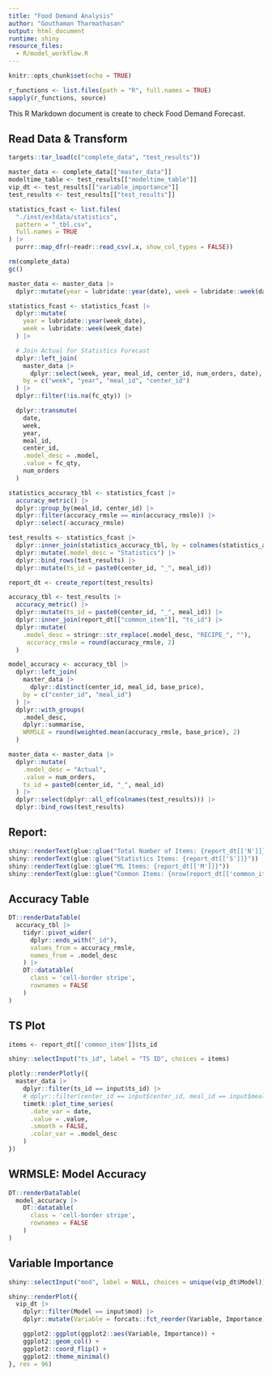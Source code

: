 ```yaml
---
title: "Food Demand Analysis"
author: "Gouthaman Tharmathasan"
output: html_document
runtime: shiny
resource_files:
  - R/model_workflow.R
---
```


```r
knitr::opts_chunk$set(echo = TRUE)
```

```r
r_functions <- list.files(path = "R", full.names = TRUE)
sapply(r_functions, source)
```


This R Markdown document is create to check Food Demand Forecast.

## Read Data & Transform
```r
targets::tar_load(c("complete_data", "test_results"))

master_data <- complete_data[["master_data"]]
modeltime_table <- test_results[["modeltime_table"]]
vip_dt <- test_results[["variable_importance"]]
test_results <- test_results[["test_results"]]

statistics_fcast <- list.files(
  "./inst/extdata/statistics",
  pattern = "_tbl.csv",
  full.names = TRUE
) |>
  purrr::map_dfr(~readr::read_csv(.x, show_col_types = FALSE))

rm(complete_data)
gc()
```

```r
master_data <- master_data |>
  dplyr::mutate(year = lubridate::year(date), week = lubridate::week(date))

statistics_fcast <- statistics_fcast |>
  dplyr::mutate(
    year = lubridate::year(week_date),
    week = lubridate::week(week_date)
  ) |>

  # Join Actual for Statistics Forecast
  dplyr::left_join(
    master_data |>
      dplyr::select(week, year, meal_id, center_id, num_orders, date),
    by = c("week", "year", "meal_id", "center_id")
  ) |>
  dplyr::filter(!is.na(fc_qty)) |>

  dplyr::transmute(
    date,
    week,
    year,
    meal_id,
    center_id,
    .model_desc = .model,
    .value = fc_qty,
    num_orders
  )

statistics_accuracy_tbl <- statistics_fcast |>
  accuracy_metric() |>
  dplyr::group_by(meal_id, center_id) |>
  dplyr::filter(accuracy_rmsle == min(accuracy_rmsle)) |>
  dplyr::select(-accuracy_rmsle)

test_results <- statistics_fcast |>
  dplyr::inner_join(statistics_accuracy_tbl, by = colnames(statistics_accuracy_tbl)) |>
  dplyr::mutate(.model_desc = "Statistics") |>
  dplyr::bind_rows(test_results) |>
  dplyr::mutate(ts_id = paste0(center_id, "_", meal_id))

report_dt <- create_report(test_results)

accuracy_tbl <- test_results |>
  accuracy_metric() |>
  dplyr::mutate(ts_id = paste0(center_id, "_", meal_id)) |>
  dplyr::inner_join(report_dt[["common_item"]], "ts_id") |>
  dplyr::mutate(
    .model_desc = stringr::str_replace(.model_desc, "RECIPE_", ""),
     accuracy_rmsle = round(accuracy_rmsle, 2)
  )

model_accuracy <- accuracy_tbl |>
  dplyr::left_join(
    master_data |>
      dplyr::distinct(center_id, meal_id, base_price),
    by = c("center_id", "meal_id")
  ) |>
  dplyr::with_groups(
    .model_desc,
    dplyr::summarise,
    WRMSLE = round(weighted.mean(accuracy_rmsle, base_price), 2)
  )

master_data <- master_data |>
  dplyr::mutate(
    .model_desc = "Actual",
    .value = num_orders,
    ts_id = paste0(center_id, "_", meal_id)
  ) |>
  dplyr::select(dplyr::all_of(colnames(test_results))) |>
  dplyr::bind_rows(test_results)
```

## Report:
```r
shiny::renderText(glue::glue("Total Number of Items: {report_dt[['N']]}"))
shiny::renderText(glue::glue("Statistics Items: {report_dt[['S']]}"))
shiny::renderText(glue::glue("ML Items: {report_dt[['M']]}"))
shiny::renderText(glue::glue("Common Items: {nrow(report_dt[['common_item']])}"))
```


## Accuracy Table
```r
DT::renderDataTable(
  accuracy_tbl |>
    tidyr::pivot_wider(
      dplyr::ends_with("_id"),
      values_from = accuracy_rmsle,
      names_from = .model_desc
    ) |>
    DT::datatable(
      class = 'cell-border stripe',
      rownames = FALSE
    )
)
```

## TS Plot
```r

items <- report_dt[['common_item']]$ts_id

shiny::selectInput("ts_id", label = "TS ID", choices = items)

plotly::renderPlotly({
  master_data |>
    dplyr::filter(ts_id == input$ts_id) |>
    # dplyr::filter(center_id == input$center_id, meal_id == input$meal_id) |>
    timetk::plot_time_series(
      .date_var = date,
      .value = .value,
      .smooth = FALSE,
      .color_var = .model_desc
    )
})
```


## WRMSLE: Model Accuracy
```r
DT::renderDataTable(
  model_accuracy |>
    DT::datatable(
      class = 'cell-border stripe',
      rownames = FALSE
    )
)
```


## Variable Importance
```r

shiny::selectInput("mod", label = NULL, choices = unique(vip_dt$Model))

shiny::renderPlot({
  vip_dt |>
    dplyr::filter(Model == input$mod) |>
    dplyr::mutate(Variable = forcats::fct_reorder(Variable, Importance)) |>

    ggplot2::ggplot(ggplot2::aes(Variable, Importance)) +
    ggplot2::geom_col() +
    ggplot2::coord_flip() +
    ggplot2::theme_minimal()
}, res = 96)
```

